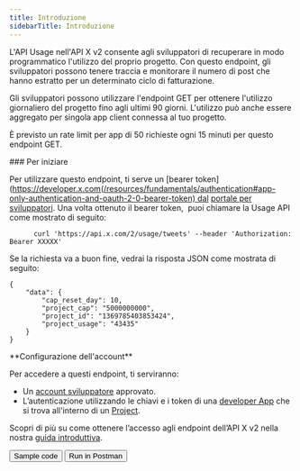 ```yaml
---
title: Introduzione
sidebarTitle: Introduzione
---
```



L'API Usage nell'API X v2 consente agli sviluppatori di recuperare in modo programmatico l'utilizzo del proprio progetto. Con questo endpoint, gli sviluppatori possono tenere traccia e monitorare il numero di post che hanno estratto per un determinato ciclo di fatturazione.

Gli sviluppatori possono utilizzare l'endpoint GET per ottenere l'utilizzo giornaliero del progetto fino agli ultimi 90 giorni. L'utilizzo può anche essere aggregato per singola app client connessa al tuo progetto.

È previsto un rate limit per app di 50 richieste ogni 15 minuti per questo endpoint GET.

<div id="getting-started">
  ### Per iniziare
</div>

Per utilizzare questo endpoint, ti serve un \[bearer token]\(https://developer.x.com(/resources/fundamentals/authentication#app-only-authentication-and-oauth-2-0-bearer-token) dal [portale per sviluppatori](https://developer.x.com/en/portal/dashboard). Una volta ottenuto il bearer token,  puoi chiamare la Usage API come mostrato di seguito:

```
      curl 'https://api.x.com/2/usage/tweets' --header 'Authorization: Bearer XXXXX'
```

Se la richiesta va a buon fine, vedrai la risposta JSON come mostrata di seguito:

```
{
    "data": {
        "cap_reset_day": 10,
        "project_cap": "5000000000",
        "project_id": "1369785403853424",
        "project_usage": "43435"
    }
}
```

<Note>
  **Configurazione dell'account**

  Per accedere a questi endpoint, ti serviranno:

  - Un [account sviluppatore](https://developer.x.com/en/portal/petition/essential/basic-info) approvato.
  - L’autenticazione utilizzando le chiavi e i token di una [developer App](/it/resources/fundamentals/developer-apps) che si trova all'interno di un [Project](/it/resources/fundamentals/projects). 

  Scopri di più su come ottenere l’accesso agli endpoint dell’API X v2 nella nostra [guida introduttiva](/it/x-api/getting-started/getting-access).
</Note>

<div className="flex space-x-2">
  <Button href="https://github.com/xdevplatform/Twitter-API-v2-sample-code">
    Sample code
  </Button>

  <Button href="https://app.getpostman.com/run-collection/9956214-784efcda-ed4c-4491-a4c0-a26470a67400">
    Run in Postman
  </Button>
</div>